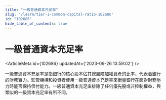 ```yaml
---
title: "一級普通資本充足率"
slug: "/learn/tier-1-common-capital-ratio-102686"
id: "102686"
hide_table_of_contents: true
---
```



# 一級普通資本充足率

<ArticleMeta id={102686} updatedAt={'2023-09-26 13:59:02'} />
<div className='border-solid border-b border-t-0 my-4 border-[var(--ifm-color-gray-300)]' />

一級普通資本充足率是指銀行的核心股本佔其總風險加權資產的比率，代表着銀行的財務實力。監管機構和投資者使用一級普通資本充足率來衡量銀行在面對財務壓力時能否保持償付能力。一級普通資本充足率排除了任何優先股或非控制權益，與類似的一級資本充足率有所不同。
